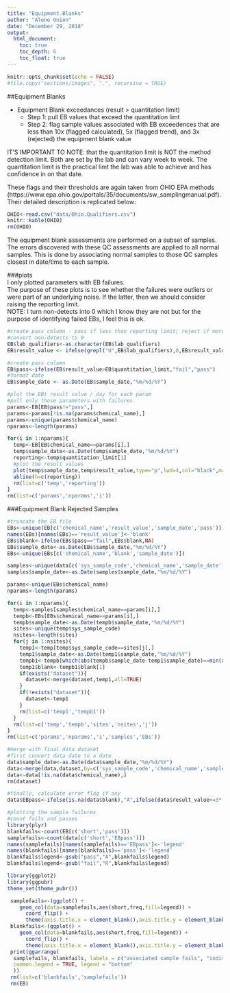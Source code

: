```yaml
---
title: "Equipment.Blanks"
author: "Alene Onion"
date: "December 29, 2018"
output:
  html_document:
    toc: true
    toc_depth: 6
    toc_float: true
---
```


```r
knitr::opts_chunk$set(echo = FALSE)
#file.copy("sections/images", ".", recursive = TRUE)
```


##Equipment Blanks

* Equipment Blank exceedances  (result > quantitation limit)  
    + Step 1: pull EB values that exceed the quantitation limt
    + Step 2: flag sample values associated with EB exceedences that are less than 10x (flagged calculated), 5x (flagged trend), and 3x (rejected) the equipment blank value   

IT'S IMPORTANT TO NOTE: that the quantitation limit is NOT the method detection limit. Both are set by the lab and can vary week to week. The quantitation limit is the practical limt the lab was able to achieve and has confidence in on that date.       

These flags and their thresholds are again taken from OHIO EPA methods (https://www.epa.ohio.gov/portals/35/documents/sw_samplingmanual.pdf). Their detailed description is replicated below:  
```r
OHIO<-read.csv("data/Ohio.Qualifiers.csv")
knitr::kable(OHIO)
rm(OHIO)
```

The equipment blank assessments are performed on a subset of samples. The errors discovered with these QC assessments are applied to all normal samples. This is done by associating normal samples to those QC samples closest in date/time to each sample. 

###plots    
I only plotted parameters with EB failures.  
The purpose of these plots is to see whether the failures were outliers or were part of an underlying noise. If the latter, then we should consider raising the reporting limit.  
NOTE: I turn non-detects into 0 which I know they are not but for the purpose of identifying failed EBs, I feel this is ok.

```r
#create pass column - pass if less than reporting limit; reject if more than reporting limit
#convert non-detects to 0
EB$lab_qualifiers<-as.character(EB$lab_qualifiers)
EB$result_value <- ifelse(grepl("U",EB$lab_qualifiers),0,EB$result_value)

#create pass column
EB$pass<-ifelse(EB$result_value>EB$quantitation_limit,"fail","pass")
#format date
EB$sample_date <- as.Date(EB$sample_date,"%m/%d/%Y")
```

```r
#plot the EBt result value / day for each param 
#pull only those parameters with failures
params<-EB[EB$pass!="pass",]
params<-params[!is.na(params$chemical_name),]
params<-unique(params$chemical_name)
nparams<-length(params)

for(i in 1:nparams){
  temp<-EB[EB$chemical_name==params[i],]
  temp$sample_date<-as.Date(temp$sample_date,"%m/%d/%Y")
  reporting<-temp$quantitation_limit[1]
  #plot the result values
  plot(temp$sample_date,temp$result_value,type="p",lwd=4,col="black",main=params[i],xlab="date",ylab="equipment blank result value")
  abline(h=c(reporting))
  rm(list=c('temp','reporting'))
}
rm(list=c('params','nparams','i'))
```

###Equipment Blank Rejected Samples
```r
#truncate the EB file
EBs<-unique(EB[c('chemical_name','result_value','sample_date','pass')])
names(EBs)[names(EBs)=='result_value']<-'blank'
EBs$blank<-ifelse(EBs$pass=="fail",EBs$blank,NA)
EBs$sample_date<-as.Date(EBs$sample_date,"%m/%d/%Y")
EBs<-unique(EBs[c('chemical_name','blank','sample_date')])

samples<-unique(data[c('sys_sample_code','chemical_name','sample_date')])
samples$sample_date<-as.Date(samples$sample_date,"%m/%d/%Y")

params<-unique(EBs$chemical_name)
nparams<-length(params)

for(i in 1:nparams){
  temp<-samples[samples$chemical_name==params[i],]
  tempb<-EBs[EBs$chemical_name==params[i],]
  tempb$sample_date<-as.Date(tempb$sample_date,"%m/%d/%Y")
  sites<-unique(temp$sys_sample_code)
  nsites<-length(sites)
  for(j in 1:nsites){
    temp1<-temp[temp$sys_sample_code==sites[j],]
    temp1$sample_date<-as.Date(temp1$sample_date,"%m/%d/%Y")
    tempb1<-tempb[which(abs(tempb$sample_date-temp1$sample_date)==min(abs(tempb$sample_date-temp1$sample_date))),]
    temp1$blank<-tempb1$blank[1]
    if(exists("dataset")){
      dataset<-merge(dataset,temp1,all=TRUE)
    }
    if(!exists("dataset")){
      dataset<-temp1
    }
    rm(list=c('temp1','tempb1'))
  }
  rm(list=c('temp','tempb','sites','nsites','j'))
}
rm(list=c('params','nparams','i','samples','EBs'))

#merge with final data dataset
#first convert data date to a date
data$sample_date<-as.Date(data$sample_date,"%m/%d/%Y")
data<-merge(data,dataset,by=c('sys_sample_code','chemical_name','sample_date'),all=TRUE)
data<-data[!is.na(data$chemical_name),]
rm(dataset)

#finally, calculate error flag if any
data$EBpass<-ifelse(is.na(data$blank),"A",ifelse(data$result_value<=3*(data$blank),"R",ifelse(data$result_value<=5*(data$blank),"T",ifelse(data$result_value<=10*(data$blank),"J","A"))))
```

```r
#plotting the sample failures
#count fails and passes
library(plyr)
blankfails<-count(EB[c('short','pass')])
samplefails<-count(data[c('short','EBpass')])
names(samplefails)[names(samplefails)=='EBpass']<-'legend'
names(blankfails)[names(blankfails)=='pass']<-'legend'
blankfails$legend<-gsub("pass","A",blankfails$legend)
blankfails$legend<-gsub("fail","R",blankfails$legend)

library(ggplot2)
library(ggpubr)
theme_set(theme_pubr())

 samplefails<-(ggplot() +
    geom_col(data=samplefails,aes(short,freq,fill=legend)) +
      coord_flip() +
      theme(axis.title.x = element_blank(),axis.title.y = element_blank()))
 blankfails<-(ggplot() +
    geom_col(data=blankfails,aes(short,freq,fill=legend)) +
      coord_flip() +
      theme(axis.title.x = element_blank(),axis.title.y = element_blank()))
 print(ggarrange(
  samplefails, blankfails, labels = c("associated sample fails", "individual EB fails"),
  common.legend = TRUE, legend = "bottom"
  ))
 rm(list=c('blankfails','samplefails'))
 rm(EB)
```